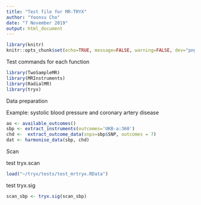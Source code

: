 ---
title: "Test file for MR-TRYX"
author: "Yoonsu Cho"
date: "7 November 2019"
output: html_document
---

```{r, echo=TRUE, warning=FALSE, message=FALSE}
library(knitr)
knitr::opts_chunk$set(echo=TRUE, message=FALSE, warning=FALSE, dev="png", cache=TRUE)
```


Test commands for each function


```{r}
library(TwoSampleMR)
library(MRInstruments)
library(RadialMR)
library(tryx)
```


Data preparation

Example: systolic blood pressure and coronary artery disease


```{r}
ao <- available_outcomes()
sbp <- extract_instruments(outcomes='UKB-a:360')
chd <-  extract_outcome_data(snps=sbp$SNP, outcomes = 7)
dat <- harmonise_data(sbp, chd)
```



Scan

test tryx.scan
```{r}
load("~/tryx/tests/test_mrtryx.RData")
```

test tryx.sig
```{r}
scan_sbp <- tryx.sig(scan_sbp)
```
